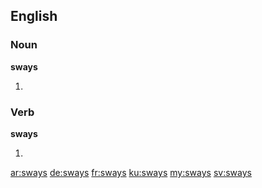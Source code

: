 ==English==

===Noun===
'''sways'''

# {{plural of|sway}}

===Verb===
'''sways'''

# {{third-person singular of|sway}}

[[ar:sways]]
[[de:sways]]
[[fr:sways]]
[[ku:sways]]
[[my:sways]]
[[sv:sways]]